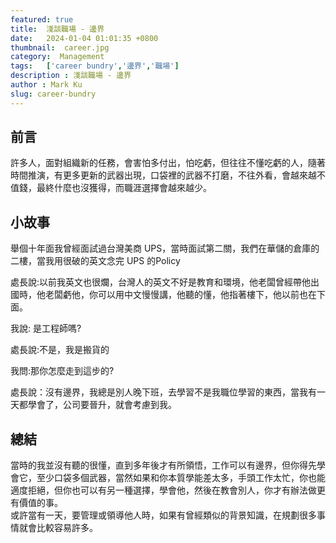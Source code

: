 ```yaml
---
featured: true
title:  淺談職場 - 邊界
date:   2024-01-04 01:01:35 +0800
thumbnail:  career.jpg
category:  Management
tags:   ['career bundry','邊界','職場']
description : 淺談職場 - 邊界
author : Mark Ku
slug: career-bundry
---
```


## 前言
許多人，面對組織新的任務，會害怕多付出，怕吃虧，但往往不懂吃虧的人，隨著時間推演，有更多更新的武器出現，口袋裡的武器不打磨，不往外看，會越來越不值錢，最終什麼也沒獲得，而職涯選擇會越來越少。  


## 小故事
舉個十年面我曾經面試過台灣美商 UPS，當時面試第二關，我們在華儲的倉庫的二樓，當我用很破的英文念完 UPS 的Policy  

處長說:以前我英文也很爛，台灣人的英文不好是教育和環境，他老闆曾經帶他出國時，他老闆虧他，你可以用中文慢慢講，他聽的懂，他指著樓下，他以前也在下面。  

我說: 是工程師嗎?   

處長說:不是，我是搬貨的  

我問:那你怎麼走到這步的?  

處長說：沒有邊界，我總是別人晚下班，去學習不是我職位學習的東西，當我有一天都學會了，公司要晉升，就會考慮到我。  

## 總結
當時的我並沒有聽的很懂，直到多年後才有所領悟，工作可以有邊界，但你得先學會它，至少口袋多個武器，當然如果和你本質學能差太多，手頭工作太忙，你也能適度拒絕，但你也可以有另一種選擇，學會他，然後在教會別人，你才有辦法做更有價值的事。  
或許當有一天，要管理或領導他人時，如果有曾經類似的背景知識，在規劃很多事情就會比較容易許多。  

